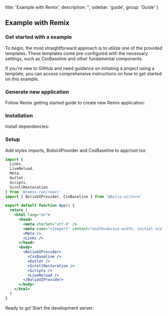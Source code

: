 
  title: 'Example with Remix',
  description: '',
  sidebar: 'guide',
  group: 'Guide'
}

## Example with Remix

<Spacer h={2} />

### Get started with a example

To begin, the most straightforward approach is to utilize one of the provided templates.
These templates come pre-configured with the necessary settings, such as CssBaseline and other fundamental components.

If you're new to GitHub and need guidance on initiating a project using a template,
you can access comprehensive instructions on how to get started on <Link target="_blank" rel="nofollow" color icon href="https://github.com/bolio-ui/bolio-ui/tree/master/examples/create-remix">this example</Link>.

<Spacer h={2} />

### Generate new application

Follow <Link target="_blank" rel="nofollow" color icon href="https://remix.run/">Remix getting started</Link> guide to create new Remix application:

<Spacer h={3} />

<Tabs initialValue="yarn" hideDivider hideBorder align="flex-start" mt="-46px">
  <Tabs.Item label="Yarn" value="yarn">
    <Snippet text="yarn create gatsby" />
  </Tabs.Item>
  <Tabs.Item label="Npm" value="npm">
    <Snippet text="npm init gatsby" />
  </Tabs.Item>
</Tabs>

<Spacer h={3} />

### Installation

Install dependencies:

<Spacer h={3} />

<Tabs initialValue="yarn" hideDivider hideBorder align="flex-start" mt="-46px">
  <Tabs.Item label="Yarn" value="yarn">
    <Snippet text="yarn add @bolio-ui/core" />
  </Tabs.Item>
  <Tabs.Item label="Npm" value="npm">
    <Snippet text="npm install @bolio-ui/core" />
  </Tabs.Item>
</Tabs>

<Spacer h={3} />

### Setup

Add styles imports, BolioUIProvider and CssBaseline to app/root.tsx:

```jsx
import {
  Links,
  LiveReload,
  Meta,
  Outlet,
  Scripts,
  ScrollRestoration
} from '@remix-run/react'
import { BolioUIProvider, CssBaseline } from '@bolio-ui/core'

export default function App() {
  return (
    <html lang="en">
      <head>
        <meta charSet="utf-8" />
        <meta name="viewport" content="width=device-width, initial-scale=1" />
        <Meta />
        <Links />
      </head>
      <body>
        <BolioUIProvider>
          <CssBaseline />
          <Outlet />
          <ScrollRestoration />
          <Scripts />
          <LiveReload />
        </BolioUIProvider>
      </body>
    </html>
  )
}
```

Ready to go! Start the development server:

<Snippet text="npm run dev" />

